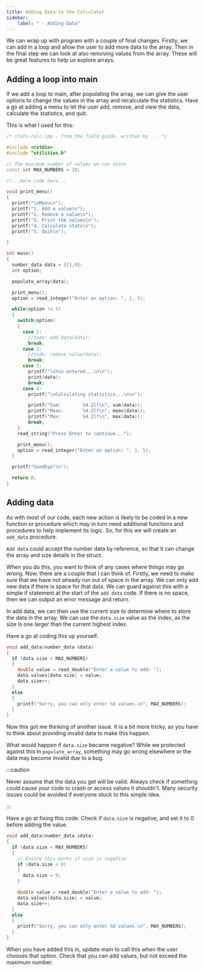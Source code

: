 ```yaml
---
title: Adding Data to the Calculator
sidebar:
    label: " - Adding Data"
---
```


We can wrap up with program with a couple of final changes. Firstly, we can add in a loop and allow the user to add more data to the array. Then in the final step we can look at also removing values from the array. These will be great features to help us explore arrays.

## Adding a loop into main

If we add a loop to main, after populating the array, we can give the user options to change the values in the array and recalculate the statistics. Have a go at adding a menu to let the user add, remove, and view the data, calculate the statistics, and quit.

This is what I used for this:

```cpp {11-20,25,29-60}
/* stats-calc.cpp - from the field guide. written by ... */

#include <cstdio>
#include "utilities.h"

// The maximum number of values we can store
const int MAX_NUMBERS = 20;

//...more code here...

void print_menu()
{
  printf("\nMenu\n");
  printf("1. Add a value\n");
  printf("2. Remove a value\n");
  printf("3. Print the values\n");
  printf("4. Calculate stats\n");
  printf("5. Quit\n");

}

int main()
{
  number_data data = {{},0};
  int option;

  populate_array(data);

  print_menu();
  option = read_integer("Enter an option: ", 1, 5);

  while(option != 5)
  {
    switch(option)
    {
      case 1:
        //todo: add_data(data);
        break;
      case 2:
        //todo: remove_value(data);
        break;
      case 3:
        printf("\nYou entered...\n\n");
        print(data);
        break;
      case 4:
        printf("\nCalculating statistics...\n\n");

        printf("Sum:        %4.2lf\n", sum(data));
        printf("Mean:       %4.2lf\n", mean(data));
        printf("Max:        %4.2lf\n", max(data));
        break;
    }
    read_string("Press Enter to continue...");

    print_menu();
    option = read_integer("Enter an option: ", 1, 5);
  }

  printf("Goodbye!\n");

  return 0;
}
```

## Adding data

As with most of our code, each new action is likely to be coded in a new function or procedure which may in turn need additional functions and procedures to help implement its logic. So, for this we will create an `add_data` procedure.

`Add data` could accept the number data by reference, so that it can change the array and size details in the struct.

When you do this, you want to think of any cases where things may go wrong. Now, there are a couple that I can think of. Firstly, we need to make sure that we have not already run out of space in the array. We can only add new data if there is space for that data. We can guard against this with a simple if statement at the start of the `add data` code. If there is no space, then we can output an error message and return.

In add data, we can then use the current size to determine where to store the data in the array. We can use the `data.size` value as the index, as the size is one larger than the current highest index.

Have a go at coding this up yourself.

<Accordion>
<AccordionItem header="Code for add data">

```cpp
void add_data(number_data &data)
{    
  if (data.size < MAX_NUMBERS)
  {
    double value = read_double("Enter a value to add: ");
    data.values[data.size] = value;
    data.size++;
  }
  else
  {
    printf("Sorry, you can only enter %d values.\n", MAX_NUMBERS);
  }
}
```

</AccordionItem>
</Accordion>

Now this got me thinking of another issue. It is a bit more tricky, as you have to think about providing invalid data to make this happen.

What would happen if `data.size` became negative? While we protected against this in `populate_array`, something may go wrong elsewhere or the data may become invalid due to a bug.

:::caution

Never assume that the data you get will be valid. Always check if something could cause your code to crash or access values it shouldn't. Many security issues could be avoided if everyone stuck to this simple idea.

:::

Have a go at fixing this code. Check if `data.size` is negative, and set it to 0 before adding the value.

<Accordion>
<AccordionItem header="Code to handle negative size">

```cpp {5-9}
void add_data(number_data &data)
{
  if (data.size < MAX_NUMBERS)
  {
    // Ensure this works if size is negative
    if (data.size < 0)
    {
      data.size = 0;
    }

    double value = read_double("Enter a value to add: ");
    data.values[data.size] = value;
    data.size++;
  }
  else
  {
    printf("Sorry, you can only enter %d values.\n", MAX_NUMBERS);
  }
}
```

</AccordionItem>
</Accordion>

When you have added this in, update main to call this when the user chooses that option. Check that you can add values, but not exceed the maximum number.
